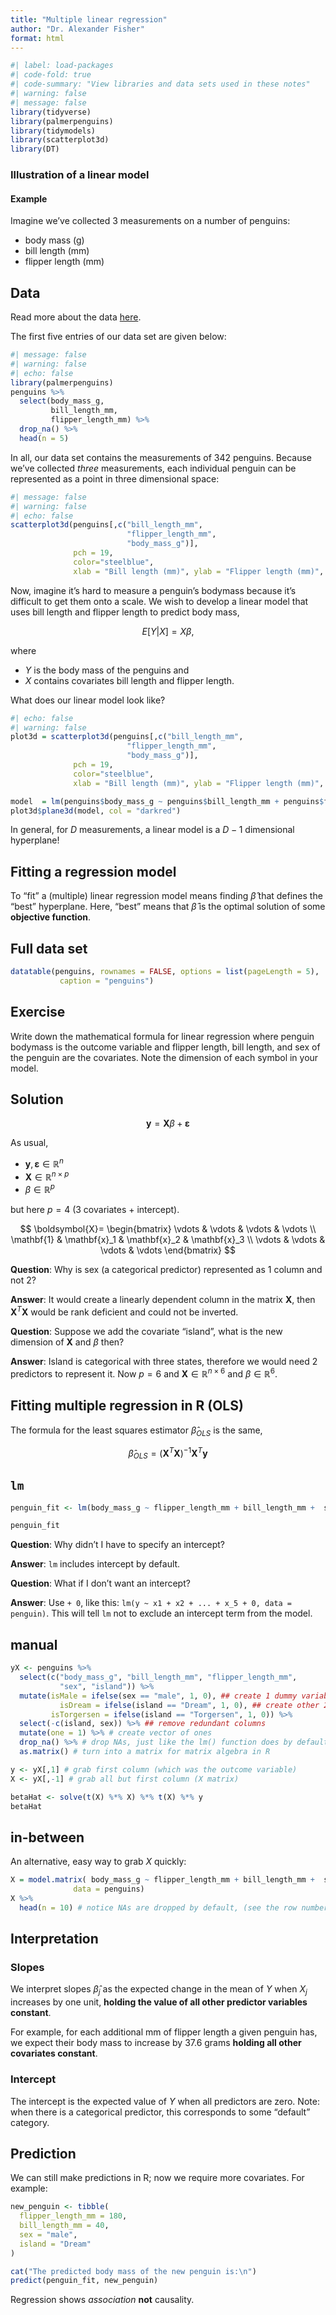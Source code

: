 ```yaml
---
title: "Multiple linear regression"
author: "Dr. Alexander Fisher"
format: html
---
```


\newcommand{\by}{\boldsymbol{y}}
\newcommand{\hby}{\hat{\boldsymbol{y}}}
\newcommand{\bone}{\boldsymbol{1}}
\newcommand{\bx}{\boldsymbol{x}}
\newcommand{\bX}{\boldsymbol{X}}
\newcommand{\be}{\boldsymbol{\varepsilon}}
\newcommand{\hbe}{\hat{\be}}

```r
#| label: load-packages
#| code-fold: true
#| code-summary: "View libraries and data sets used in these notes"
#| warning: false
#| message: false
library(tidyverse)
library(palmerpenguins)
library(tidymodels)
library(scatterplot3d)
library(DT)

```


### Illustration of a linear model

#### Example

Imagine we've collected 3 measurements on a number of penguins:

- body mass (g)
- bill length (mm)
- flipper length (mm)
 
::: callout-note
## Data
 Read more about the data [here](https://allisonhorst.github.io/palmerpenguins/).
:::
 
The first five entries of our data set are given below:

```r
#| message: false
#| warning: false
#| echo: false
library(palmerpenguins)
penguins %>%
  select(body_mass_g, 
         bill_length_mm,
         flipper_length_mm) %>%
  drop_na() %>%
  head(n = 5)
```

In all, our data set contains the measurements of 342 penguins. Because we've collected *three* measurements, each individual penguin can be represented as a point in three dimensional space:

```r
#| message: false
#| warning: false
#| echo: false
scatterplot3d(penguins[,c("bill_length_mm",
                          "flipper_length_mm",
                          "body_mass_g")],
              pch = 19, 
              color="steelblue",
              xlab = "Bill length (mm)", ylab = "Flipper length (mm)", zlab = "Body mass (g)") 
```

Now, imagine it's hard to measure a penguin's bodymass because it's difficult to get them onto a scale. We wish to develop a linear model that uses bill length and flipper length to predict body mass,

$$
E[Y|X] = X \beta,
$$

where

- $Y$ is the body mass of the penguins and
- $X$ contains covariates bill length and flipper length.

What does our linear model look like?

```r
#| echo: false
#| warning: false
plot3d = scatterplot3d(penguins[,c("bill_length_mm",
                          "flipper_length_mm",
                          "body_mass_g")],
              pch = 19, 
              color="steelblue",
              xlab = "Bill length (mm)", ylab = "Flipper length (mm)", zlab = "Body mass (g)") 

model  = lm(penguins$body_mass_g ~ penguins$bill_length_mm + penguins$flipper_length_mm)
plot3d$plane3d(model, col = "darkred")
```

In general, for $D$ measurements, a linear model is a $D-1$ dimensional hyperplane!

## Fitting a regression model

To "fit" a (multiple) linear regression model means finding $\hat{\beta}$ that defines the "best" hyperplane. Here, "best" means that $\hat{\beta}$ is the optimal solution of some **objective function**.

## Full data set

```r
datatable(penguins, rownames = FALSE, options = list(pageLength = 5),
           caption = "penguins")
```

::: panel-tabset
## Exercise
Write down the mathematical formula for linear regression where penguin bodymass is the outcome variable and flipper length, bill length, and sex of the penguin are the covariates. Note the dimension of each symbol in your model.

## Solution

$$
\by = \bX \beta + \be
$$

As usual,

- $\by, \be \in \mathbb{R}^n$
- $\bX \in \mathbb{R}^{n \times p}$
- $\beta \in \mathbb{R}^p$

but here $p = 4$ (3 covariates + intercept).

$$
\bX = 
\begin{bmatrix}
\vdots & \vdots & \vdots & \vdots \\
\mathbf{1} & \mathbf{x}_1 & \mathbf{x}_2 & \mathbf{x}_3 \\
\vdots & \vdots & \vdots & \vdots
\end{bmatrix}
$$
:::

**Question**: Why is sex (a categorical predictor) represented as 1 column and not 2?

**Answer**: It would create a linearly dependent column in the matrix $\bX$, then $\bX^T \bX$ would be rank deficient and could not be inverted.

**Question**: Suppose we add the covariate "island", what is the new dimension of $\bX$ and $\beta$ then?

**Answer**: Island is categorical with three states, therefore we would need 2 predictors to represent it. Now $p = 6$ and $\bX \in \mathbb{R}^{n \times 6}$ and $\beta \in \mathbb{R}^6$.

## Fitting multiple regression in R (OLS)

The formula for the least squares estimator $\hat{\beta}_{OLS}$ is the same,

$$
\hat{\beta}_{OLS} = \left(\bX^T \bX \right)^{-1} \bX ^T \by
$$

::: panel-tabset

## `lm`
```r
penguin_fit <- lm(body_mass_g ~ flipper_length_mm + bill_length_mm +  sex + island, data = penguins)

penguin_fit
```

**Question**: Why didn't I have to specify an intercept?

**Answer**: `lm` includes intercept by default.

**Question**: What if I don't want an intercept?

**Answer**: Use `+ 0`, like this: `lm(y ~ x1 + x2 + ... + x_5 + 0, data = penguin)`. This will tell `lm` not to exclude an intercept term from the model.


## manual
```r
yX <- penguins %>%
  select(c("body_mass_g", "bill_length_mm", "flipper_length_mm",
           "sex", "island")) %>%
  mutate(isMale = ifelse(sex == "male", 1, 0), ## create 1 dummy variable 
           isDream = ifelse(island == "Dream", 1, 0), ## create other 2 dummy variables
         isTorgersen = ifelse(island == "Torgersen", 1, 0)) %>%
  select(-c(island, sex)) %>% ## remove redundant columns 
  mutate(one = 1) %>% # create vector of ones
  drop_na() %>% # drop NAs, just like the lm() function does by default
  as.matrix() # turn into a matrix for matrix algebra in R

y <- yX[,1] # grab first column (which was the outcome variable)
X <- yX[,-1] # grab all but first column (X matrix)

betaHat <- solve(t(X) %*% X) %*% t(X) %*% y
betaHat
```
## in-between

An alternative, easy way to grab $X$ quickly: 

```r
X = model.matrix( body_mass_g ~ flipper_length_mm + bill_length_mm +  sex + island,
              data = penguins)
X %>%
  head(n = 10) # notice NAs are dropped by default, (see the row number skips)
```
:::


## Interpretation

### Slopes 

We interpret slopes $\hat{\beta}_j$ as the expected change in the mean of $Y$ when $X_j$ increases by one unit, **holding the value of all other predictor variables constant**. 

For example, for each additional mm of flipper length a given penguin has, we expect their body mass to increase by 37.6 grams **holding all other covariates constant**.

### Intercept

The intercept is the expected value of $Y$ when all predictors are zero. Note: when there is a categorical predictor, this corresponds to some "default" category.

## Prediction

We can still make predictions in R; now we require more covariates. For example:

```r
new_penguin <- tibble(
  flipper_length_mm = 180, 
  bill_length_mm = 40,
  sex = "male",
  island = "Dream"
)

cat("The predicted body mass of the new penguin is:\n")
predict(penguin_fit, new_penguin)

```


::: callout-warning
Regression shows *association* **not** causality.
:::
